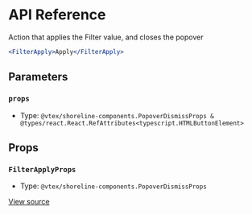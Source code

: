 # API Reference

Action that applies the Filter value, and closes the popover

```jsx
<FilterApply>Apply</FilterApply>
```

## Parameters

### `props`

- Type: `@vtex/shoreline-components.PopoverDismissProps & @types/react.React.RefAttributes<typescript.HTMLButtonElement>`

## Props

### `FilterApplyProps`

- Type: `@vtex/shoreline-components.PopoverDismissProps`

[View source](https://github.com/vtex/shoreline/blob/515ddbbc2/packages/components/src/filter/filter-apply.tsx#L15)
